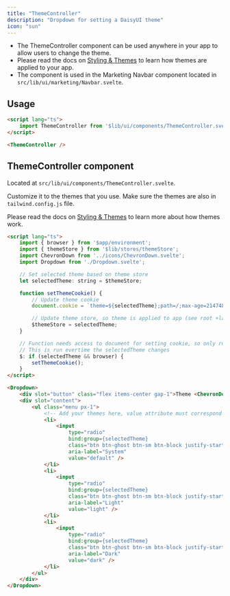 ```yaml
---
title: "ThemeController"
description: "Dropdown for setting a DaisyUI theme"
icon: "sun"
---
```


* The ThemeController component can be used anywhere in your app to allow users to change the theme.
* Please read the docs on [Styling & Themes](/features/styling) to learn how themes are applied to your app.
* The component is used in the Marketing Navbar component located in `src/lib/ui/marketing/Navbar.svelte`.

## Usage

```html +page.svelte (example)
<script lang="ts">
	import ThemeController from '$lib/ui/components/ThemeController.svelte';
</script>

<ThemeController />
```

## ThemeController component 

Located at `src/lib/ui/components/ThemeController.svelte`.

Customize it to the themes that you use. Make sure the themes are also in `tailwind.config.js` file.

Please read the docs on [Styling & Themes](/features/styling) to learn more about how themes work.

```html ThemeController.svelte
<script lang="ts">
	import { browser } from '$app/environment';
	import { themeStore } from '$lib/stores/themeStore';
	import ChevronDown from '../icons/ChevronDown.svelte';
	import Dropdown from './Dropdown.svelte';

	// Set selected theme based on theme store
	let selectedTheme: string = $themeStore;

	function setThemeCookie() {
		// Update theme cookie
		document.cookie = `theme=${selectedTheme};path=/;max-age=2147483647`;

		// Update theme store, so theme is applied to app (see root +layout.svelte)
		$themeStore = selectedTheme;
	}

	// Function needs access to document for setting cookie, so only run in browser
	// This is run evertime the selectedTheme changes
	$: if (selectedTheme && browser) {
		setThemeCookie();
	}
</script>

<Dropdown>
	<div slot="button" class="flex items-center gap-1">Theme <ChevronDown /></div>
	<div slot="content">
		<ul class="menu px-1">
			<!-- Add your themes here, value attribute must correspond to theme name -->
			<li>
				<input
					type="radio"
					bind:group={selectedTheme}
					class="btn btn-ghost btn-sm btn-block justify-start"
					aria-label="System"
					value="default" />
			</li>
			<li>
				<input
					type="radio"
					bind:group={selectedTheme}
					class="btn btn-ghost btn-sm btn-block justify-start"
					aria-label="Light"
					value="light" />
			</li>
			<li>
				<input
					type="radio"
					bind:group={selectedTheme}
					class="btn btn-ghost btn-sm btn-block justify-start"
					aria-label="Dark"
					value="dark" />
			</li>
		</ul>
	</div>
</Dropdown>

```